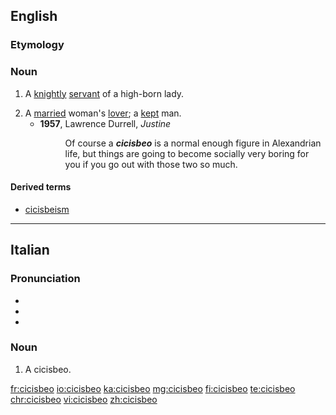 ==English==

===Etymology===
{{etyl|it|en}} {{term|cicisbeo|lang=it}}

===Noun===
{{en-noun|s|cicisbei}}

# {{context|18th century|lang=en}} A [[knight]]ly [[servant]] of a high-born lady.
# A [[married]] woman's [[lover]]; a [[kept]] man.
#* '''1957''', Lawrence Durrell, ''Justine''
#*: Of course a '''''cicisbeo''''' is a normal enough figure in Alexandrian life, but things are going to become socially very boring for you if you go out with those two so much.

====Derived terms====
* [[cicisbeism]]

----

==Italian==

===Pronunciation===
* {{IPA|/tʃi.tʃi.ˈzbɛ.o/|lang=it}}
* {{rhymes|ɛo|lang=it}}
* {{hyphenation|ci|ci|sbè|o}}

===Noun===
{{it-noun|m}}

# A cicisbeo.

[[fr:cicisbeo]]
[[io:cicisbeo]]
[[ka:cicisbeo]]
[[mg:cicisbeo]]
[[fi:cicisbeo]]
[[te:cicisbeo]]
[[chr:cicisbeo]]
[[vi:cicisbeo]]
[[zh:cicisbeo]]